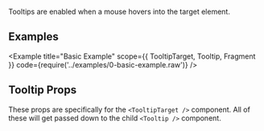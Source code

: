 

Tooltips are enabled when a mouse hovers into the target element.

## Examples

<Example title="Basic Example" scope={{ TooltipTarget, Tooltip, Fragment }} code={require('../examples/0-basic-example.raw')} />

## Tooltip Props

These props are specifically for the `<TooltipTarget />` component. All of these will get passed down to the child `<Tooltip />` component.

<Props props={tooltipProps} />


